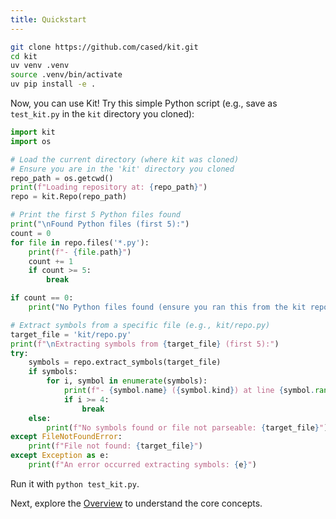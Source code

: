 ```yaml
---
title: Quickstart
---
```


```bash
git clone https://github.com/cased/kit.git
cd kit
uv venv .venv
source .venv/bin/activate
uv pip install -e .
```

Now, you can use Kit! Try this simple Python script (e.g., save as `test_kit.py` in the `kit` directory you cloned):

```python
import kit
import os

# Load the current directory (where kit was cloned)
# Ensure you are in the 'kit' directory you cloned
repo_path = os.getcwd()
print(f"Loading repository at: {repo_path}")
repo = kit.Repo(repo_path)

# Print the first 5 Python files found
print("\nFound Python files (first 5):")
count = 0
for file in repo.files('*.py'):
    print(f"- {file.path}")
    count += 1
    if count >= 5:
        break

if count == 0:
    print("No Python files found (ensure you ran this from the kit repo root).")

# Extract symbols from a specific file (e.g., kit/repo.py)
target_file = 'kit/repo.py'
print(f"\nExtracting symbols from {target_file} (first 5):")
try:
    symbols = repo.extract_symbols(target_file)
    if symbols:
        for i, symbol in enumerate(symbols):
            print(f"- {symbol.name} ({symbol.kind}) at line {symbol.range.start.line}")
            if i >= 4:
                break
    else:
        print(f"No symbols found or file not parseable: {target_file}")
except FileNotFoundError:
    print(f"File not found: {target_file}")
except Exception as e:
    print(f"An error occurred extracting symbols: {e}")

```

Run it with `python test_kit.py`.

Next, explore the [Overview](./overview.md) to understand the core concepts.

